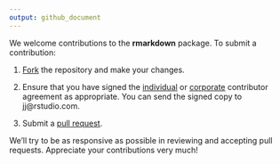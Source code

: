 ```yaml
---
output: github_document
---
```


We welcome contributions to the **rmarkdown** package. To submit a contribution:

1. [Fork](https://github.com/rstudio/rmarkdown/fork) the repository and make your changes.

2. Ensure that you have signed the [individual](https://rstudioblog.files.wordpress.com/2017/05/rstudio_individual_contributor_agreement.pdf) or [corporate](https://rstudioblog.files.wordpress.com/2017/05/rstudio_corporate_contributor_agreement.pdf) contributor agreement as appropriate. You can send the signed copy to jj@rstudio.com.

3. Submit a [pull request](https://help.github.com/articles/using-pull-requests).

We'll try to be as responsive as possible in reviewing and accepting pull requests. Appreciate your contributions very much!


